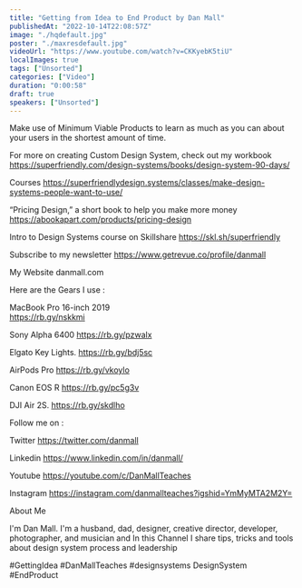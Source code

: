 ```yaml
---
title: "Getting from Idea to End Product by Dan Mall"
publishedAt: "2022-10-14T22:08:57Z"
image: "./hqdefault.jpg"
poster: "./maxresdefault.jpg"
videoUrl: "https://www.youtube.com/watch?v=CKKyebK5tiU"
localImages: true
tags: ["Unsorted"]
categories: ["Video"]
duration: "0:00:58"
draft: true
speakers: ["Unsorted"]
---
```

Make use of Minimum Viable Products to learn as much as you can about your users in the shortest amount of time.



For more on creating Custom Design System, check out my workbook
https://superfriendly.com/design-systems/books/design-system-90-days/

Courses
https://superfriendlydesign.systems/classes/make-design-systems-people-want-to-use/

“Pricing Design,” a short book to help you make more money
https://abookapart.com/products/pricing-design

Intro to Design Systems course on Skillshare
https://skl.sh/superfriendly

Subscribe to my newsletter
https://www.getrevue.co/profile/danmall

My Website
danmall.com


Here are the Gears I use :

MacBook Pro 16-inch 2019  
https://rb.gy/nskkmi

Sony Alpha 6400
https://rb.gy/pzwalx

Elgato Key Lights.
https://rb.gy/bdj5sc

AirPods Pro
https://rb.gy/vkoylo

Canon EOS R 
https://rb.gy/pc5g3v

DJI Air 2S.
https://rb.gy/skdlho


Follow me on :

Twitter
https://twitter.com/danmall

Linkedin
https://www.linkedin.com/in/danmall/

Youtube
https://youtube.com/c/DanMallTeaches

Instagram
https://instagram.com/danmallteaches?igshid=YmMyMTA2M2Y=


About Me

I'm Dan Mall. I'm a husband, dad, designer, creative director, developer, photographer, and musician and In this Channel I share tips, tricks and tools about design system process and leadership


#GettingIdea #DanMallTeaches #designsystems DesignSystem #EndProduct
